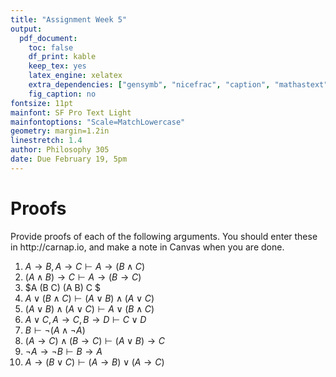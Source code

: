 ```yaml
---
title: "Assignment Week 5"
output:
  pdf_document:
    toc: false
    df_print: kable
    keep_tex: yes
    latex_engine: xelatex
    extra_dependencies: ["gensymb", "nicefrac", "caption", "mathastext"]
    fig_caption: no
fontsize: 11pt
mainfont: SF Pro Text Light
mainfontoptions: "Scale=MatchLowercase"
geometry: margin=1.2in
linestretch: 1.4
author: Philosophy 305
date: Due February 19, 5pm
---
```


# Proofs

Provide proofs of each of the following arguments. You should enter these in http://carnap.io, and make a note in Canvas when you are done.

1. $A \rightarrow B, A \rightarrow C \vdash A \rightarrow (B \wedge C)$
2. $(A \wedge B) \rightarrow C \vdash A \rightarrow (B \rightarrow C)$
3. $A \rightarrow (B \rightarrow C) \vdash (A \wedge B) \rightarrow C $
4. $A \vee (B \wedge C) \vdash (A \vee B) \wedge (A \vee C)$
5. $(A \vee B) \wedge (A \vee C) \vdash A \vee (B \wedge C)$
6. $A \vee C, A \rightarrow C, B \rightarrow D \vdash C \vee D$
7. $B \vdash \neg (A \wedge \neg A)$
8. $(A \rightarrow C) \wedge (B \rightarrow C) \vdash (A \vee B) \rightarrow C$
9. $\neg A \rightarrow \neg B \vdash B \rightarrow A$
10. $A \rightarrow (B \vee C) \vdash (A \rightarrow B) \vee (A \rightarrow C)$